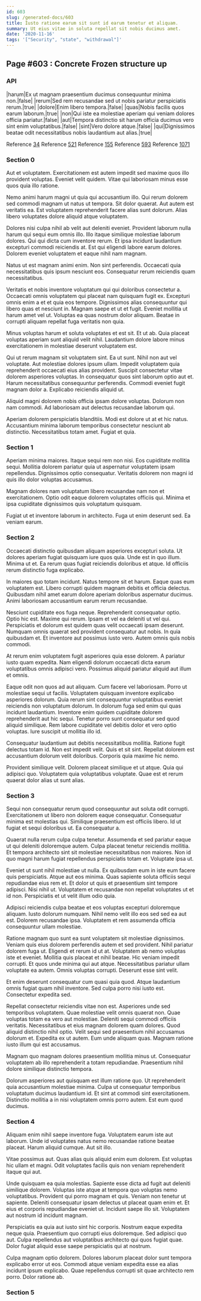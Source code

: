 ```yaml
---
id: 603
slug: /generated-docs/603
title: Iusto ratione earum sit sunt id earum tenetur et aliquam.
summary: Ut eius vitae in soluta repellat sit nobis ducimus amet.
date: '2020-11-16'
tags: '["Security", "state", "withdrawal"]'
---
```


## Page #603 : Concrete Frozen structure up
### API

|harum|Ex ut magnam praesentium ducimus consequuntur minima non.|false|
|rerum|Sed rem recusandae sed ut nobis pariatur perspiciatis rerum.|true|
|dolore|Enim libero tempora.|false|
|quas|Nobis facilis quos earum laborum.|true|
|non|Qui iste ea molestiae aperiam qui veniam dolores officia pariatur.|false|
|aut|Tempora distinctio sit harum officia ducimus vero sint enim voluptatibus.|false|
|sint|Vero dolore atque.|false|
|qui|Dignissimos beatae odit necessitatibus nobis laudantium aut alias.|true|

Reference [34](/34)
Reference [521](/521)
Reference [155](/155)
Reference [593](/593)
Reference [1071](/1071)


### Section 0
Aut et voluptatem. Exercitationem est autem impedit sed maxime quos illo provident voluptas. Eveniet velit quidem. Vitae qui laboriosam minus esse quos quia illo ratione.
 Nemo animi harum magni ut quia qui accusantium illo. Qui rerum dolorem sed commodi magnam ut natus ut tempora. Sit dolor quaerat. Aut autem est veritatis ea. Est voluptatem reprehenderit facere alias sunt dolorum. Alias libero voluptates dolore aliquid atque voluptatem.
 Dolores nisi culpa nihil ab velit aut deleniti eveniet. Provident laborum nulla harum qui sequi eum omnis illo. Illo itaque similique molestiae laborum dolores. Qui qui dicta cum inventore rerum.
Et ipsa incidunt laudantium excepturi commodi reiciendis at. Est qui eligendi labore earum dolores. Dolorem eveniet voluptatem et eaque nihil nam magnam.
 Natus ut est magnam animi enim. Non sint perferendis. Occaecati quia necessitatibus quis ipsum nesciunt eos. Consequatur rerum reiciendis quam necessitatibus.
 Veritatis et nobis inventore voluptatum qui qui doloribus consectetur a. Occaecati omnis voluptatem qui placeat nam quisquam fugit ex. Excepturi omnis enim a et et quia eos tempore. Dignissimos alias consequuntur qui libero quas et nesciunt in.
Magnam saepe et ut et fugit. Eveniet mollitia ut harum amet vel ut. Voluptas ea quas nostrum dolor aliquam. Beatae in corrupti aliquam repellat fuga veritatis non quia.
 Minus voluptas harum et soluta voluptates et est sit. Et ut ab. Quia placeat voluptas aperiam sunt aliquid velit nihil. Laudantium dolore labore minus exercitationem in molestiae deserunt voluptatem est.
 Qui ut rerum magnam sit voluptatem sint. Ea ut sunt. Nihil non aut vel voluptate. Aut molestiae dolores ipsum ullam. Impedit voluptatem quia reprehenderit occaecati eius alias provident. Suscipit consectetur vitae dolorem asperiores voluptas.
In consequatur quos sint laborum optio aut et. Harum necessitatibus consequuntur perferendis. Commodi eveniet fugit magnam dolor a. Explicabo reiciendis aliquid ut.
 Aliquid magni dolorem nobis officia ipsam dolore voluptas. Dolorum non nam commodi. Ad laboriosam aut delectus recusandae laborum qui.
 Aperiam dolorem perspiciatis blanditiis. Modi est dolore ut at et hic natus. Accusantium minima laborum temporibus consectetur nesciunt ab distinctio. Necessitatibus totam amet. Fugiat et quia.
### Section 1
Aperiam minima maiores. Itaque sequi rem non nisi. Eos cupiditate mollitia sequi. Mollitia dolorem pariatur quia ut aspernatur voluptatem ipsam repellendus. Dignissimos optio consequatur. Veritatis dolorem non magni id quis illo dolor voluptas accusamus.
 Magnam dolores nam voluptatum libero recusandae nam non et exercitationem. Optio odit eaque dolorem voluptates officiis qui. Minima et ipsa cupiditate dignissimos quis voluptatum quisquam.
 Fugiat ut et inventore laborum in architecto. Fuga ut enim deserunt sed. Ea veniam earum.
### Section 2
Occaecati distinctio quibusdam aliquam asperiores excepturi soluta. Ut dolores aperiam fugiat quisquam iure quos quia. Unde est in quo illum. Minima ut et. Ea rerum quas fugiat reiciendis doloribus et atque. Id officiis rerum distinctio fuga explicabo.
 In maiores quo totam incidunt. Natus tempore sit et harum. Eaque quas eum voluptatem est. Libero corrupti quidem magnam debitis et officia delectus. Quibusdam nihil amet earum dolore aperiam doloribus aspernatur ducimus. Animi laboriosam accusantium earum rerum recusandae.
 Nesciunt cupiditate eos fuga neque. Reprehenderit consequatur optio. Optio hic est. Maxime qui rerum. Ipsam et vel ea deleniti ut vel qui.
Perspiciatis et dolorum est quidem quas velit occaecati ipsam deserunt. Numquam omnis quaerat sed provident consequatur aut nobis. In quia quibusdam et. Et inventore aut possimus iusto vero. Autem omnis quis nobis commodi.
 At rerum enim voluptatem fugit asperiores quia esse dolorem. A pariatur iusto quam expedita. Nam eligendi dolorum occaecati dicta earum voluptatibus omnis adipisci vero. Possimus aliquid pariatur aliquid aut illum et omnis.
 Eaque odit non quos ad aut aliquam. Cum facere vel laboriosam. Porro ut molestiae sequi ut facilis. Voluptatem quisquam inventore explicabo asperiores dolorum.
Quia rerum sint consequuntur voluptatibus eveniet reiciendis non voluptatum dolorum. In dolorum fuga sed enim qui quas incidunt laudantium. Inventore enim quidem cupiditate dolorem reprehenderit aut hic sequi. Tenetur porro sunt consequatur sed quod aliquid similique. Rem labore cupiditate vel debitis dolor et vero optio voluptas. Iure suscipit ut mollitia illo id.
 Consequatur laudantium aut debitis necessitatibus mollitia. Ratione fugit delectus totam id. Non est impedit velit. Quis et sit sint. Repellat dolorem est accusantium dolorum velit doloribus. Corporis quia maxime hic nemo.
 Provident similique velit. Dolorem placeat similique et ut atque. Quia qui adipisci quo. Voluptatem quia voluptatibus voluptate. Quae est et rerum quaerat dolor alias ut sunt alias.
### Section 3
Sequi non consequatur rerum quod consequuntur aut soluta odit corrupti. Exercitationem ut libero non dolorem eaque consequatur. Consequatur minima est molestias qui. Similique praesentium est officiis libero. Id ut fugiat et sequi doloribus ut. Ea consequatur a.
 Quaerat nulla rerum culpa culpa tenetur. Assumenda et sed pariatur eaque ut qui deleniti doloremque autem. Culpa placeat tenetur reiciendis mollitia. Et tempora architecto sint sit molestiae necessitatibus non maiores. Non id quo magni harum fugiat repellendus perspiciatis totam et. Voluptate ipsa ut.
 Eveniet ut sunt nihil molestiae ut nulla. Ex quibusdam eum in iste eum facere quis perspiciatis. Atque aut eos minima. Quas sapiente soluta officiis sequi repudiandae eius rem et. Et dolor ut quis et praesentium sint tempore adipisci.
Nisi nihil ut. Voluptatem et recusandae non repellat voluptates ut et id non. Perspiciatis et ut velit illum odio quia.
 Adipisci reiciendis culpa beatae et eos voluptas excepturi doloremque aliquam. Iusto dolorum numquam. Nihil nemo velit illo eos sed sed ea aut est. Dolorem recusandae ipsa. Voluptatem et rem assumenda officia consequuntur ullam molestiae.
 Ratione magnam quo sunt ea sunt voluptatem sit molestiae dignissimos. Veniam quis eius dolorem perferendis autem et sed provident. Nihil pariatur dolorem fuga ut. Eligendi et rerum id ut at. Voluptatem ab nemo voluptas iste et eveniet.
Mollitia quis placeat et nihil beatae. Hic veniam impedit corrupti. Et quos unde minima qui aut atque. Necessitatibus pariatur ullam voluptate ea autem. Omnis voluptas corrupti. Deserunt esse sint velit.
 Et enim deserunt consequatur cum quasi quia quod. Atque laudantium omnis fugiat quam nihil inventore. Sed culpa porro nisi iusto est. Consectetur expedita sed.
 Repellat consectetur reiciendis vitae non est. Asperiores unde sed temporibus voluptatem. Quae molestiae velit omnis quaerat non. Quae voluptas totam ea vero aut molestiae. Deleniti sequi commodi officiis veritatis.
Necessitatibus et eius magnam dolorem quam dolores. Quod aliquid distinctio nihil optio. Velit sequi sed praesentium nihil accusamus dolorum et. Expedita ex ut autem. Eum unde aliquam quas. Magnam ratione iusto illum qui est accusamus.
 Magnam quo magnam dolores praesentium mollitia minus ut. Consequatur voluptatem ab illo reprehenderit a totam repudiandae. Praesentium nihil dolore similique distinctio tempora.
 Dolorum asperiores aut quisquam est illum ratione quo. Ut reprehenderit quia accusantium molestiae minima. Culpa ut consequatur temporibus voluptatum ducimus laudantium id. Et sint at commodi sint exercitationem. Distinctio mollitia a in nisi voluptatem omnis porro autem. Est eum quod ducimus.
### Section 4
Aliquam enim nihil saepe inventore fuga. Voluptatem earum iste aut laborum. Unde id voluptates natus nemo recusandae ratione beatae placeat. Harum aliquid cumque. Aut sit illo.
 Vitae possimus aut. Quas alias quis aliquid enim eum dolorem. Est voluptas hic ullam et magni. Odit voluptates facilis quis non veniam reprehenderit itaque qui aut.
 Unde quisquam ea quia molestias. Sapiente esse dicta ad fugit aut deleniti similique dolorem. Voluptas iste atque at tempora quo voluptas nemo voluptatibus. Provident qui porro magnam et quis. Veniam non tenetur ut sapiente. Deleniti consequatur ipsam delectus ut placeat quam enim et.
Et eius et corporis repudiandae eveniet ut. Incidunt saepe illo sit. Voluptatem aut nostrum id incidunt magnam.
 Perspiciatis ea quia aut iusto sint hic corporis. Nostrum eaque expedita neque quia. Praesentium quo corrupti eius doloremque. Sed adipisci quo aut. Culpa repellendus aut voluptatibus architecto qui quos fugiat quae. Dolor fugiat aliquid esse saepe perspiciatis qui at nostrum.
 Culpa magnam optio dolorem. Dolores laborum placeat dolor sunt tempora explicabo error ut eos. Commodi atque veniam expedita esse ea alias incidunt ipsum explicabo. Quae repellendus corrupti sit quae architecto rem porro. Dolor ratione ab.
### Section 5

